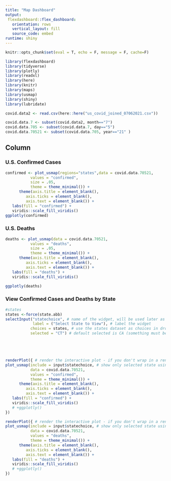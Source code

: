 ```yaml
---
title: "Map Dashboard"
output: 
 flexdashboard::flex_dashboard:
   orientation: rows
   vertical_layout: fill
   source_code: embed
runtime: shiny
---
```


```r
knitr::opts_chunk$set(eval = T, echo = F, message = F, cache=F)

library(flexdashboard)
library(tidyverse)
library(plotly)
library(readxl)
library(here)
library(knitr)
library(maps)
library(usmap)
library(shiny)
library(lubridate)

```

```r
covid.data2 <- read.csv(here::here("us_covid_joined_07062021.csv")) 

covid.data.7 <- subset(covid.data2, month=="7")
covid.data.705 <- subset(covid.data.7, day=="5")
covid.data.70521 <- subset(covid.data.705, year=="21" )
```


Column {data-width=650}
-----------------------------------------------------------------------

### U.S. Confirmed Cases



```r
confirmed <- plot_usmap(regions="states",data = covid.data.70521, 
           values = "confirmed",
           size = .05,
           theme = theme_minimal()) +
      theme(axis.title = element_blank(),
         axis.ticks = element_blank(),
         axis.text = element_blank()) +
   labs(fill = "confirmed") +
   viridis::scale_fill_viridis()
ggplotly(confirmed)
```


### U.S. Deaths
```r
deaths <- plot_usmap(data = covid.data.70521, 
           values = "deaths",
           size = .05,
           theme = theme_minimal()) +
      theme(axis.title = element_blank(),
         axis.ticks = element_blank(),
         axis.text = element_blank()) +
   labs(fill = "deaths") +
   viridis::scale_fill_viridis()

ggplotly(deaths)
```



### View Confirmed Cases and Deaths by State

```r
#states
states <-force(state.abb)
selectInput("statechoice", # name of the widget, will be used later as input
            label = ("Select State to View"), # label the widget
           choices = states, # use the states dataset as choices in dropdown
           selected = "CT") # default selected is CA (something must be slected)





renderPlot({ # render the interactive plot - if you don't wrap in a render statement, the widgets won't change anything
plot_usmap(include = input$statechoice, # show only selected state using the input from widget 
           data = covid.data.70521, 
           values = "confirmed", 
           theme = theme_minimal()) +
      theme(axis.title = element_blank(),
         axis.ticks = element_blank(),
         axis.text = element_blank()) +
   labs(fill = "confirmed") +
   viridis::scale_fill_viridis()
   # +ggplotly()
})
```


```r
renderPlot({ # render the interactive plot - if you don't wrap in a render statement, the widgets won't change anything
plot_usmap(include = input$statechoice, # show only selected state using the input from widget 
           data = covid.data.70521, 
           values = "deaths", 
           theme = theme_minimal()) +
      theme(axis.title = element_blank(),
         axis.ticks = element_blank(),
         axis.text = element_blank()) +
   labs(fill = "deaths") +
   viridis::scale_fill_viridis()
   # +ggplotly()
})
```

